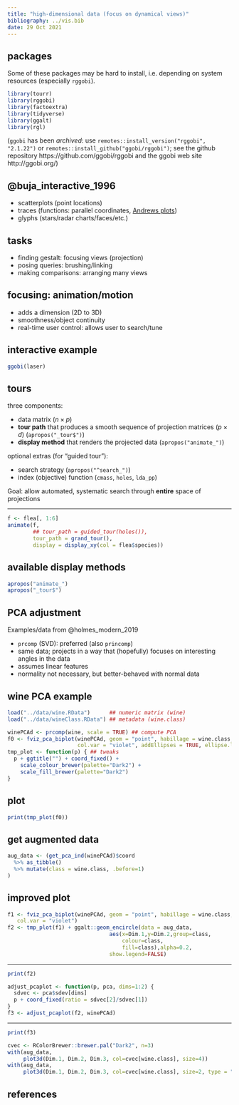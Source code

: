 ```yaml
---
title: "high-dimensional data (focus on dynamical views)"
bibliography: ../vis.bib
date: 29 Oct 2021
---
```


## packages

Some of these packages may be hard to install, i.e. depending on system resources (especially `rggobi`).

```r
library(tourr)
library(rggobi)
library(factoextra)
library(tidyverse)
library(ggalt)
library(rgl)
```

(`ggobi` has been *archived*: use `remotes::install_version("rggobi", "2.1.22")`
or `remotes::install_github("ggobi/rggobi")`; see the github repository https://github.com/ggobi/rggobi
and the ggobi web site http://ggobi.org/)


## @buja_interactive_1996

- scatterplots (point locations)
- traces (functions: parallel coordinates, [Andrews plots](https://en.wikipedia.org/wiki/Andrews_plot))
- glyphs (stars/radar charts/faces/etc.)

## tasks

* finding gestalt: focusing views (projection)
* posing queries: brushing/linking
* making comparisons: arranging many views

## focusing: animation/motion

* adds a dimension (2D to 3D)
* smoothness/object continuity
* real-time user control: allows user to search/tune

## interactive example

```r
ggobi(laser)
```

## tours

three components:

- data matrix ($n \times p$)
- **tour path** that produces a smooth sequence of projection matrices ($p \times d$) (`apropos("_tour$")`)
- **display method** that renders the projected data (`apropos("animate_")`)

optional extras (for "guided tour"):

- search strategy (`apropos("^search_")`)
- index (objective) function (`cmass`, `holes`, `lda_pp`)

Goal: allow automated, systematic search through **entire** space of projections

---

```r
f <- flea[, 1:6]
animate(f,
        ## tour_path = guided_tour(holes()),
        tour_path = grand_tour(),
        display = display_xy(col = flea$species))
```

## available display methods

```r
apropos("animate_")
apropos("_tour$")
```

## PCA adjustment

Examples/data from @holmes_modern_2019

- `prcomp` (SVD): preferred (also `princomp`)
- same data; projects in a way that (hopefully) focuses on interesting angles in the data
- assumes linear features
- normality not necessary, but better-behaved with normal data

## wine PCA example

```r
load("../data/wine.RData")      ## numeric matrix (wine)
load("../data/wineClass.RData") ## metadata (wine.class)

winePCAd <- prcomp(wine, scale = TRUE) ## compute PCA
f0 <- fviz_pca_biplot(winePCAd, geom = "point", habillage = wine.class,
                      col.var = "violet", addEllipses = TRUE, ellipse.level = 0.69)
tmp_plot <- function(p) { ## tweaks
  p + ggtitle("") + coord_fixed() +
    scale_colour_brewer(palette="Dark2") +
    scale_fill_brewer(palette="Dark2")
}
```

## plot

```r
print(tmp_plot(f0))
```

## get augmented data

```r
aug_data <- (get_pca_ind(winePCAd)$coord
  %>% as_tibble()
  %>% mutate(class = wine.class, .before=1)
)
```

## improved plot

```r
f1 <- fviz_pca_biplot(winePCAd, geom = "point", habillage = wine.class,
   col.var = "violet")
f2 <- tmp_plot(f1) + ggalt::geom_encircle(data = aug_data,
                                aes(x=Dim.1,y=Dim.2,group=class,
                                    colour=class,
                                    fill=class),alpha=0.2,
                                show.legend=FALSE)
```

--- 

```r
print(f2)
```

```r
adjust_pcaplot <- function(p, pca, dims=1:2) {
  sdvec <- pca$sdev[dims]
  p + coord_fixed(ratio = sdvec[2]/sdvec[1])
}
f3 <- adjust_pcaplot(f2, winePCAd)
```

---

```r
print(f3)
```

```r
cvec <- RColorBrewer::brewer.pal("Dark2", n=3)
with(aug_data,
     plot3d(Dim.1, Dim.2, Dim.3, col=cvec[wine.class], size=4))
with(aug_data,
     plot3d(Dim.1, Dim.2, Dim.3, col=cvec[wine.class], size=2, type = "s"))
```

## references

